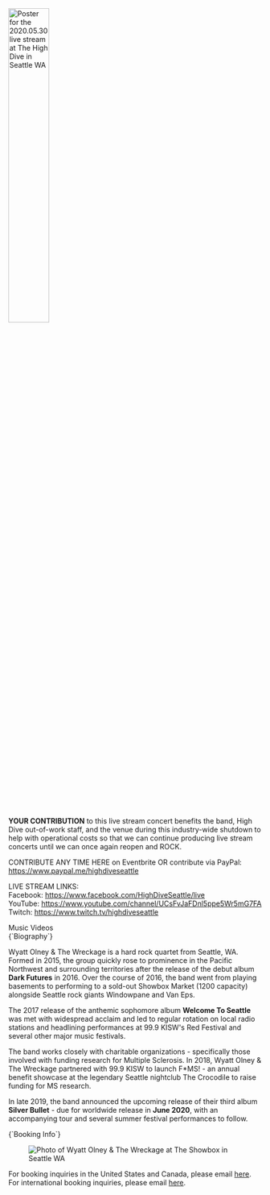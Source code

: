 
<BannerV2 />

<Container>

<!-- Landing page content
<p className="text-center">
  Welcome to Seattle
</p>
-->

<!-- Call to action
<p className="text-center">
  <a class="gtm-button" href="#" rel="external">
    Learn More
  </a>
</p>
-->

<ShowsV2 shows={props.shows} locale="en-US" />

<!-- 2020.05.30 poster and show details -->
<div>
  <a href="https://www.facebook.com/events/2624387951184264/" target="__blank">
    <img src="images/posters/2020.05.30-WOATW-High-Dive-Seattle-WA-covid-19-lockdown-live-stream-only.jpg" height="40%" alt="Poster for the 2020.05.30 live stream at The High Dive in Seattle WA" />
  </a>
  <p>&nbsp;</p>
  <p>
    <strong>YOUR CONTRIBUTION</strong> to this live stream concert benefits the band, High Dive out-of-work staff, and the venue during this industry-wide shutdown to help with operational costs so that we can continue producing live stream concerts until we can once again reopen and ROCK.
  </p>
  <p>
    CONTRIBUTE ANY TIME HERE on Eventbrite OR contribute via PayPal: <a href="https://www.paypal.me/highdiveseattle" target="__blank">https://www.paypal.me/highdiveseattle</a>
  </p>
  <p>
    LIVE STREAM LINKS:
    <br />
    Facebook: <a href="https://www.facebook.com/HighDiveSeattle/live" target="__blank">https://www.facebook.com/HighDiveSeattle/live</a>
    <br />
    YouTube: <a href="https://www.youtube.com/channel/UCsFvJaFDnl5ppe5Wr5mG7FA" target="__blank">https://www.youtube.com/channel/UCsFvJaFDnl5ppe5Wr5mG7FA</a>
    <br />
    Twitch: <a href="https://www.twitch.tv/highdiveseattle" target="__blank">https://www.twitch.tv/highdiveseattle</a>
  </p>
</div>

<ReleasesV2 releases={props.releases} locale="en-US" />

<!-- Music Videos -->
<div id="videos" className="text-center">
  <LandingSectionTitle>Music Videos</LandingSectionTitle>
</div>

<!-- Silver Bullet -->
<Youtube url="https://www.youtube.com/watch?v=_nNYBsqWMV0" />

<!-- Welcome to Seattle -->
<Youtube url="https://www.youtube.com/watch?v=G4qpFCWK6k8" />

<!-- Off the Wagon -->
<Youtube url="https://www.youtube.com/watch?v=wti7xEgNxeA" />

<!-- Embed Youtube video -->
<!-- <Youtube url="https://www.youtube.com/watch?v=GBUCmMxmup0" /> -->

<!-- Embed Spotify and Soundcloud tracks -->
<!-- https://open.spotify.com/track/4uLU6hMCjMI75M1A2tKUQC -->

<!-- Bio -->
<div id="bio" className="text-center">
  <LandingSectionTitle>{`Biography`}</LandingSectionTitle>
</div>

Wyatt Olney & The Wreckage is a hard rock quartet from Seattle, WA.  Formed in 2015, the group quickly rose to prominence in the Pacific Northwest and surrounding territories after the release of the debut album __Dark Futures__ in 2016.  Over the course of 2016, the band went from playing basements to performing to a sold-out Showbox Market (1200 capacity) alongside Seattle rock giants Windowpane and Van Eps.

The 2017 release of the anthemic sophomore album __Welcome To Seattle__ was met with widespread acclaim and led to regular rotation on local radio stations and headlining performances at 99.9 KISW's Red Festival and several other major music festivals.

The band works closely with charitable organizations - specifically those involved with funding research for Multiple Sclerosis.  In 2018, Wyatt Olney & The Wreckage partnered with 99.9 KISW to launch F*MS! - an annual benefit showcase at the legendary Seattle nightclub The Crocodile to raise funding for MS research.

In late 2019, the band announced the upcoming release of their third album __Silver Bullet__ - due for worldwide release in __June 2020__, with an accompanying tour and several summer festival performances to follow.

<!-- Booking -->
<div id="booking" className="text-center">
  <LandingSectionTitle>{`Booking Info`}</LandingSectionTitle>

  <figure>
    <img src="images/featured/live-at-the-showbox-seattle-wa-2017.06.03-00.jpeg" alt="Photo of Wyatt Olney & The Wreckage at The Showbox in Seattle WA" />
  </figure>

  <p />
  For booking inquiries in the United States and Canada, please email <a href="mailto:wyattolney@gmail.com">here</a>.
  <br />
  For international booking inquiries, please email <a href="mailto:wyattolneymusic@gmail.com">here</a>.
  <p />
  <Subscribe />
  <p />
</div>

</Container>

